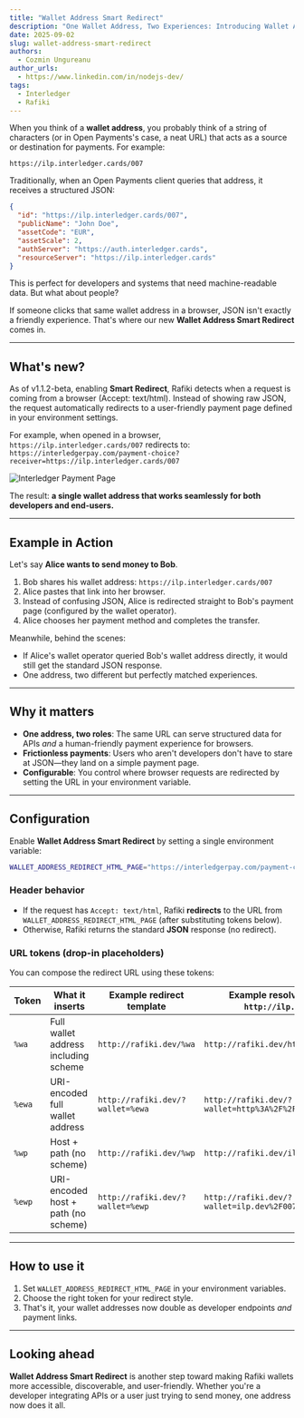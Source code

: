 ```yaml
---
title: "Wallet Address Smart Redirect"
description: "One Wallet Address, Two Experiences: Introducing Wallet Address Smart Redirect in Rafiki"
date: 2025-09-02
slug: wallet-address-smart-redirect
authors:
  - Cozmin Ungureanu
author_urls:
  - https://www.linkedin.com/in/nodejs-dev/
tags:
  - Interledger
  - Rafiki
---
```


When you think of a **wallet address**, you probably think of a string of characters (or in Open Payments's case, a neat URL) that acts as a source or destination for payments. For example:

`https://ilp.interledger.cards/007`

Traditionally, when an Open Payments client queries that address, it receives a structured JSON:

```json
{
  "id": "https://ilp.interledger.cards/007",
  "publicName": "John Doe",
  "assetCode": "EUR",
  "assetScale": 2,
  "authServer": "https://auth.interledger.cards",
  "resourceServer": "https://ilp.interledger.cards"
}
```

This is perfect for developers and systems that need machine-readable data. But what about people?

If someone clicks that same wallet address in a browser, JSON isn't exactly a friendly experience. That's where our new **Wallet Address Smart Redirect** comes in.

---

## What's new?

As of v1.1.2-beta, enabling **Smart Redirect**, Rafiki detects when a request is coming from a browser (Accept: text/html). Instead of showing raw JSON, the request automatically redirects to a user-friendly payment page defined in your environment settings.

For example, when opened in a browser, `https://ilp.interledger.cards/007` redirects to:
`https://interledgerpay.com/payment-choice?receiver=https://ilp.interledger.cards/007`

![Interledger Payment Page](/developers/img/blog/2025-09-02/ilp-payment-page.png)

The result: **a single wallet address that works seamlessly for both developers and end-users.**

---

## Example in Action

Let's say **Alice wants to send money to Bob**.

1. Bob shares his wallet address: `https://ilp.interledger.cards/007`
2. Alice pastes that link into her browser.
3. Instead of confusing JSON, Alice is redirected straight to Bob's payment page (configured by the wallet operator).
4. Alice chooses her payment method and completes the transfer.

Meanwhile, behind the scenes:

- If Alice's wallet operator queried Bob's wallet address directly, it would still get the standard JSON response.
- One address, two different but perfectly matched experiences.

---

## Why it matters

- **One address, two roles**: The same URL can serve structured data for APIs _and_ a human-friendly payment experience for browsers.
- **Frictionless payments**: Users who aren't developers don't have to stare at JSON—they land on a simple payment page.
- **Configurable**: You control where browser requests are redirected by setting the URL in your environment variable.

---

## Configuration

Enable **Wallet Address Smart Redirect** by setting a single environment variable:

```bash
WALLET_ADDRESS_REDIRECT_HTML_PAGE="https://interledgerpay.com/payment-choice?receiver=%ewa"
```

### Header behavior

- If the request has `Accept: text/html`, Rafiki **redirects** to the URL from `WALLET_ADDRESS_REDIRECT_HTML_PAGE` (after substituting tokens below).
- Otherwise, Rafiki returns the standard **JSON** response (no redirect).

### URL tokens (drop-in placeholders)

You can compose the redirect URL using these tokens:

| Token  | What it inserts                      | Example redirect template        | Example resolved URL (for `http://ilp.dev/007`)        |
| ------ | ------------------------------------ | -------------------------------- | ------------------------------------------------------ |
| `%wa`  | Full wallet address including scheme | `http://rafiki.dev/%wa`          | `http://rafiki.dev/http://ilp.dev/007`                 |
| `%ewa` | URI-encoded full wallet address      | `http://rafiki.dev/?wallet=%ewa` | `http://rafiki.dev/?wallet=http%3A%2F%2Filp.dev%2F007` |
| `%wp`  | Host + path (no scheme)              | `http://rafiki.dev/%wp`          | `http://rafiki.dev/ilp.dev/007`                        |
| `%ewp` | URI-encoded host + path (no scheme)  | `http://rafiki.dev/?wallet=%ewp` | `http://rafiki.dev/?wallet=ilp.dev%2F007`              |

---

## How to use it

1. Set `WALLET_ADDRESS_REDIRECT_HTML_PAGE` in your environment variables.
2. Choose the right token for your redirect style.
3. That's it, your wallet addresses now double as developer endpoints _and_ payment links.

---

## Looking ahead

**Wallet Address Smart Redirect** is another step toward making Rafiki wallets more accessible, discoverable, and user-friendly. Whether you're a developer integrating APIs or a user just trying to send money, one address now does it all.
